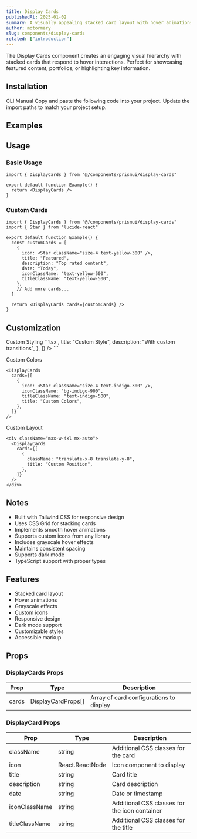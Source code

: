 ```yaml
---
title: Display Cards
publishedAt: 2025-01-02
summary: A visually appealing stacked card layout with hover animations and grayscale effects.
author: motormary
slug: components/display-cards
related: ["introduction"]
---
```


<ComponentPreview name="display-cards-basic" v0="display-cards-template"/>

<Note variant="info">
  The Display Cards component creates an engaging visual hierarchy with stacked cards that respond to hover interactions. Perfect for showcasing featured content, portfolios, or highlighting key information.
</Note>

## Installation

<Tabs defaultValue="cli">
  <TabsList>
    <TabsTrigger value="cli">CLI</TabsTrigger>
    <TabsTrigger value="manual">Manual</TabsTrigger>
  </TabsList>
  <TabsContent value="cli">
    <ComponentSource name="display-cards" isCli />
  </TabsContent>
  <TabsContent value="manual">
    <Steps>
      <Step>Copy and paste the following code into your project.</Step>
      <ComponentSource name="display-cards" />
      <Step>Update the import paths to match your project setup.</Step>
    </Steps>
  </TabsContent>
</Tabs>

## Examples

<ComponentPreview name="display-cards-demo" />

## Usage

### Basic Usage

```tsx
import { DisplayCards } from "@/components/prismui/display-cards"

export default function Example() {
  return <DisplayCards />
}
```

### Custom Cards

```tsx
import { DisplayCards } from "@/components/prismui/display-cards"
import { Star } from "lucide-react"

export default function Example() {
  const customCards = [
    {
      icon: <Star className="size-4 text-yellow-300" />,
      title: "Featured",
      description: "Top rated content",
      date: "Today",
      iconClassName: "text-yellow-500",
      titleClassName: "text-yellow-500",
    },
    // Add more cards...
  ]

  return <DisplayCards cards={customCards} />
}
```

## Customization

<Steps>
  <Step>Custom Styling</Step>
  ```tsx
  <DisplayCards
    cards={[
      {
        className: "hover:scale-105 dark:bg-zinc-900",
        icon: <Star className="size-4" />,
        title: "Custom Style",
        description: "With custom transitions",
      },
    ]}
  />
  ```

  <Step>Custom Colors</Step>
  ```tsx
  <DisplayCards
    cards={[
      {
        icon: <Star className="size-4 text-indigo-300" />,
        iconClassName: "bg-indigo-900",
        titleClassName: "text-indigo-500",
        title: "Custom Colors",
      },
    ]}
  />
  ```

  <Step>Custom Layout</Step>
  ```tsx
  <div className="max-w-4xl mx-auto">
    <DisplayCards
      cards={[
        {
          className: "translate-x-8 translate-y-8",
          title: "Custom Position",
        },
      ]}
    />
  </div>
  ```
</Steps>

## Notes

- Built with Tailwind CSS for responsive design
- Uses CSS Grid for stacking cards
- Implements smooth hover animations
- Supports custom icons from any library
- Includes grayscale hover effects
- Maintains consistent spacing
- Supports dark mode
- TypeScript support with proper types

## Features

- Stacked card layout
- Hover animations
- Grayscale effects
- Custom icons
- Responsive design
- Dark mode support
- Customizable styles
- Accessible markup 

## Props

### DisplayCards Props

| Prop | Type | Description |
| --- | --- | --- |
| cards | DisplayCardProps[] | Array of card configurations to display |

### DisplayCard Props

| Prop | Type | Description |
| --- | --- | --- |
| className | string | Additional CSS classes for the card |
| icon | React.ReactNode | Icon component to display |
| title | string | Card title |
| description | string | Card description |
| date | string | Date or timestamp |
| iconClassName | string | Additional CSS classes for the icon container |
| titleClassName | string | Additional CSS classes for the title |
